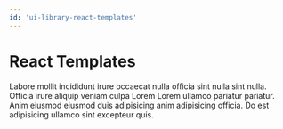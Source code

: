 ```yaml
---
id: 'ui-library-react-templates'
---
```

# React Templates

Labore mollit incididunt irure occaecat nulla officia sint nulla sint nulla. Officia irure aliquip veniam culpa Lorem Lorem ullamco pariatur pariatur. Anim eiusmod eiusmod duis adipisicing anim adipisicing officia. Do est adipisicing ullamco sint excepteur quis.